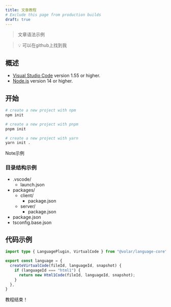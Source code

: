 ```yaml
---
title: 文章教程
# Exclude this page from production builds
draft: true
---
```


> 文章语法示例


> 💡 可以在github上找到我

## 概述

- [Visual Studio Code](https://code.visualstudio.com/) version 1.55 or higher.
- [Node.js](https://nodejs.org/en/) version 14 or higher.

## 开始
<Tabs>
<TabItem label="npm">

```sh
# create a new project with npm
npm init
```

</TabItem>
<TabItem label="pnpm">

```sh
# create a new project with pnpm
pnpm init
```

</TabItem>
<TabItem label="Yarn">

```sh
# create a new project with yarn
yarn init .
```

</TabItem>
</Tabs>

<Aside type="note">
Note示例
</Aside>

### 目录结构示例
<FileTree>

- .vscode/
  - launch.json
- packages/
  - client/
    - package.json
  - server/
    - package.json
- package.json
- tsconfig.base.json

</FileTree>

## 代码示例
```ts title="packages/server/src/languagePlugin.ts" collapse={1-2} ins={5-7, 9} ins=/(VirtualCode) }/
import type { LanguagePlugin, VirtualCode } from "@volar/language-core";

export const language = {
  createVirtualCode(fileId, languageId, snapshot) {
    if (languageId === "html1") {
      return new Html1Code(fileId, languageId, snapshot);
    }
  },
}
```
教程结束！